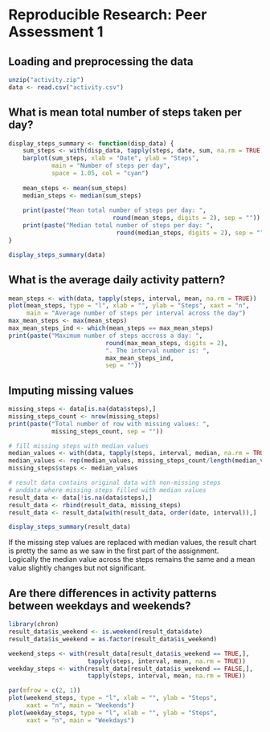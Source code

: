 # Reproducible Research: Peer Assessment 1


## Loading and preprocessing the data
```r
unzip("activity.zip")
data <- read.csv("activity.csv")
```


## What is mean total number of steps taken per day?
```r
display_steps_summary <- function(disp_data) {    
    sum_steps <- with(disp_data, tapply(steps, date, sum, na.rm = TRUE))
    barplot(sum_steps, xlab = "Date", ylab = "Steps", 
            main = "Number of steps per day", 
            space = 1.05, col = "cyan")
    
    mean_steps <- mean(sum_steps)
    median_steps <- median(sum_steps)
    
    print(paste("Mean total number of steps per day: ",  
                             round(mean_steps, digits = 2), sep = ""))
    print(paste("Median total number of steps per day: ",  
                              round(median_steps, digits = 2), sep = ""))
}

display_steps_summary(data)
```


## What is the average daily activity pattern?
```r
mean_steps <- with(data, tapply(steps, interval, mean, na.rm = TRUE))
plot(mean_steps, type = "l", xlab = "", ylab = "Steps", xaxt = "n", 
     main = "Average number of steps per interval across the day")
max_mean_steps <- max(mean_steps)
max_mean_steps_ind <- which(mean_steps == max_mean_steps)
print(paste("Maximum number of steps accross a day: ", 
                           round(max_mean_steps, digits = 2), 
                           ". The interval number is: ",
                           max_mean_steps_ind,
                           sep = ""))
```


## Imputing missing values
```r
missing_steps <- data[is.na(data$steps),]
missing_steps_count <- nrow(missing_steps)
print(paste("Total number of row with missing values: ",
            missing_steps_count, sep = ""))

# fill missing steps with median values
median_values <- with(data, tapply(steps, interval, median, na.rm = TRUE)) 
median_values <- rep(median_values, missing_steps_count/length(median_values))
missing_steps$steps <- median_values

# result data contains original data with non-missing steps
# anddata where missing steps filled with median values
result_data <- data[!is.na(data$steps),]
result_data <- rbind(result_data, missing_steps)
result_data <- result_data[with(result_data, order(date, interval)),]

display_steps_summary(result_data)
```
If the missing step values are replaced with median values, the result chart
is pretty the same as we saw in the first part of the assignment.  
Logically the median value across the steps remains the same and a mean value
slightly changes but not significant.  


## Are there differences in activity patterns between weekdays and weekends?
```r
library(chron)
result_data$is_weekend <- is.weekend(result_data$date)
result_data$is_weekend = as.factor(result_data$is_weekend)

weekend_steps <- with(result_data[result_data$is_weekend == TRUE,], 
                      tapply(steps, interval, mean, na.rm = TRUE))
weekday_steps <- with(result_data[result_data$is_weekend == FALSE,], 
                      tapply(steps, interval, mean, na.rm = TRUE))

par(mfrow = c(2, 1))
plot(weekend_steps, type = "l", xlab = "", ylab = "Steps", 
     xaxt = "n", main = "Weekends")
plot(weekday_steps, type = "l", xlab = "", ylab = "Steps", 
     xaxt = "n", main = "Weekdays")
```
